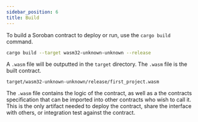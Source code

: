 ```yaml
---
sidebar_position: 6
title: Build
---
```


To build a Soroban contract to deploy or run, use the `cargo build` command.

```sh
cargo build --target wasm32-unknown-unknown --release
```

A `.wasm` file will be outputted in the `target` directory. The `.wasm` file is
the built contract.

```
target/wasm32-unknown-unknown/release/first_project.wasm
```

The `.wasm` file contains the logic of the contract, as well as a the contracts
specification that can be imported into other contracts who wish to call it.
This is the only artifact needed to deploy the contract, share the interface
with others, or integration test against the contract.
